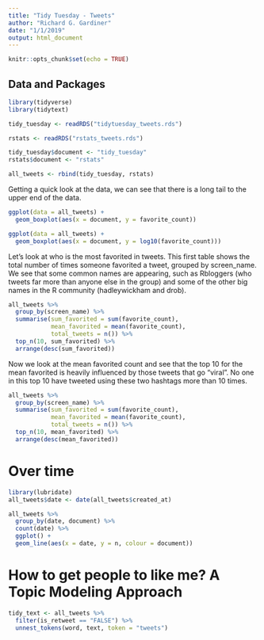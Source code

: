 ```yaml
---
title: "Tidy Tuesday - Tweets"
author: "Richard G. Gardiner"
date: "1/1/2019"
output: html_document
---
```


```r
knitr::opts_chunk$set(echo = TRUE)
```

## Data and Packages

```r
library(tidyverse)
library(tidytext)
```

```r
tidy_tuesday <- readRDS("tidytuesday_tweets.rds")

rstats <- readRDS("rstats_tweets.rds")

tidy_tuesday$document <- "tidy_tuesday"
rstats$document <- "rstats"

all_tweets <- rbind(tidy_tuesday, rstats)
```

Getting a quick look at the data, we can see that there is a long tail to the upper end of the data.
```r
ggplot(data = all_tweets) +
  geom_boxplot(aes(x = document, y = favorite_count)) 

ggplot(data = all_tweets) +
  geom_boxplot(aes(x = document, y = log10(favorite_count)))
```

Let's look at who is the most favorited in tweets.  This first table shows the total number of times someone favorited a tweet, grouped by screen_name.  We see that some common names are appearing, such as Rbloggers (who tweets far more than anyone else in the group) and some of the other big names in the R community (hadleywickham and drob).  
```r
all_tweets %>%
  group_by(screen_name) %>%
  summarise(sum_favorited = sum(favorite_count),
            mean_favorited = mean(favorite_count),
            total_tweets = n()) %>%
  top_n(10, sum_favorited) %>%
  arrange(desc(sum_favorited))
```

Now we look at the mean favorited count and see that the top 10 for the mean favorited is heavily influenced by those tweets that go "viral". No one in this top 10 have tweeted using these two hashtags more than 10 times.  

```r
all_tweets %>%
  group_by(screen_name) %>%
  summarise(sum_favorited = sum(favorite_count),
            mean_favorited = mean(favorite_count),
            total_tweets = n()) %>%
  top_n(10, mean_favorited) %>%
  arrange(desc(mean_favorited))
```

# Over time

```r
library(lubridate)
all_tweets$date <- date(all_tweets$created_at)

all_tweets %>%
  group_by(date, document) %>%
  count(date) %>%
  ggplot() +
  geom_line(aes(x = date, y = n, colour = document))
```

# How to get people to like me? A Topic Modeling Approach

```r
tidy_text <- all_tweets %>%
  filter(is_retweet == "FALSE") %>%
  unnest_tokens(word, text, token = "tweets")
```
